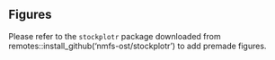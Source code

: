 ## Figures 
 
Please refer to the `stockplotr` package downloaded from remotes::install_github('nmfs-ost/stockplotr') to add premade figures.